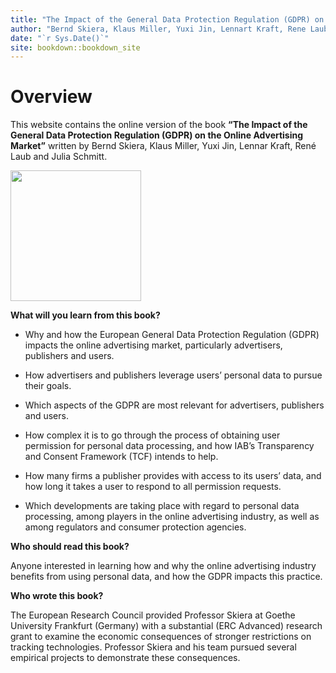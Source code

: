 ```yaml
---
title: "The Impact of the General Data Protection Regulation (GDPR) on the Online Advertising Market"
author: "Bernd Skiera, Klaus Miller, Yuxi Jin, Lennart Kraft, Rene Laub, Julia Schmitt"
date: "`r Sys.Date()`"
site: bookdown::bookdown_site
---
```


# Overview {.unnumbered}

This website contains the online version of the book **"The Impact of the General Data Protection Regulation (GDPR) on the Online Advertising Market"** written by Bernd Skiera, Klaus Miller, Yuxi Jin, Lennar Kraft, René Laub and Julia Schmitt.

![](images/front_cover.jpg){width="209"}

**What will you learn from this book?**

-   Why and how the European General Data Protection Regulation (GDPR) impacts the online advertising market, particularly advertisers, publishers and users.

-   How advertisers and publishers leverage users' personal data to pursue their goals.

-   Which aspects of the GDPR are most relevant for advertisers, publishers and users.

-   How complex it is to go through the process of obtaining user permission for personal data processing, and how IAB's Transparency and Consent Framework (TCF) intends to help.

-   How many firms a publisher provides with access to its users' data, and how long it takes a user to respond to all permission requests.

-   Which developments are taking place with regard to personal data processing, among players in the online advertising industry, as well as among regulators and consumer protection agencies.

**Who should read this book?**

Anyone interested in learning how and why the online advertising industry benefits from using personal data, and how the GDPR impacts this practice.

**Who wrote this book?**

The European Research Council provided Professor Skiera at Goethe University Frankfurt (Germany) with a substantial (ERC Advanced) research grant to examine the economic consequences of stronger restrictions on tracking technologies. Professor Skiera and his team pursued several empirical projects to demonstrate these consequences.
